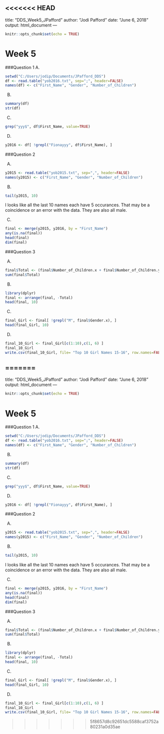 <<<<<<< HEAD
---
title: "DDS_Week5_JPafford"
author: "Jodi Pafford"
date: "June 6, 2018"
output: html_document
---

```r
knitr::opts_chunk$set(echo = TRUE)
```

# Week 5
###Question 1
A.

```r
setwd("C:/Users/jodip/Documents/JPafford_DDS")
df <- read.table("yob2016.txt", sep=";", header=FALSE)
names(df) <- c("First_Name", "Gender", "Number_of_Children")
```

B. 

```r
summary(df)
str(df)
```

C. 

```r
grep("yyy$", df$First_Name, value=TRUE)
```

D. 

```r
y2016 <- df[ !grepl("Fionayyy", df$First_Name), ]
```

###Question 2

A.

```r
y2015 <- read.table("yob2015.txt", sep=",", header=FALSE)
names(y2015) <- c("First_Name", "Gender", "Number_of_Children")
```

B.

```r
tail(y2015, 10)
```
I looks like all the last 10 names each have 5 occurances.  That may be a coincidence or an error with the data.  They are also all male.

C.

```r
final <- merge(y2015, y2016, by = "First_Name")
any(is.na(final))
head(final)
dim(final)
```

###Question 3

A.

``` r
final$Total <- (final$Number_of_Children.x + final$Number_of_Children.y)
sum(final$Total)
```

B. 

```r
library(dplyr)
final <- arrange(final, -Total)
head(final, 10)
```

C. 

```r
final_Girl <- final[ !grepl("M", final$Gender.x), ]
head(final_Girl, 10)
```

D. 

```r
final_10_Girl <- final_Girl[c(1:10),c(1, 6) ]
final_10_Girl
write.csv(final_10_Girl, file= "Top 10 Girl Names 15-16", row.names=FALSE)
```

=======
---
title: "DDS_Week5_JPafford"
author: "Jodi Pafford"
date: "June 6, 2018"
output: html_document
---

```r
knitr::opts_chunk$set(echo = TRUE)
```

# Week 5
###Question 1
A.

```r
setwd("C:/Users/jodip/Documents/JPafford_DDS")
df <- read.table("yob2016.txt", sep=";", header=FALSE)
names(df) <- c("First_Name", "Gender", "Number_of_Children")
```

B. 

```r
summary(df)
str(df)
```

C. 

```r
grep("yyy$", df$First_Name, value=TRUE)
```

D. 

```r
y2016 <- df[ !grepl("Fionayyy", df$First_Name), ]
```

###Question 2

A.

```r
y2015 <- read.table("yob2015.txt", sep=",", header=FALSE)
names(y2015) <- c("First_Name", "Gender", "Number_of_Children")
```

B.

```r
tail(y2015, 10)
```
I looks like all the last 10 names each have 5 occurances.  That may be a coincidence or an error with the data.  They are also all male.

C.

```r
final <- merge(y2015, y2016, by = "First_Name")
any(is.na(final))
head(final)
dim(final)
```

###Question 3

A.

``` r
final$Total <- (final$Number_of_Children.x + final$Number_of_Children.y)
sum(final$Total)
```

B. 

```r
library(dplyr)
final <- arrange(final, -Total)
head(final, 10)
```

C. 

```r
final_Girl <- final[ !grepl("M", final$Gender.x), ]
head(final_Girl, 10)
```

D. 

```r
final_10_Girl <- final_Girl[c(1:10),c(1, 6) ]
final_10_Girl
write.csv(final_10_Girl, file= "Top 10 Girl Names 15-16", row.names=FALSE)
```

>>>>>>> 5f8657d8c92651dc5588caf3752a80231a0d35ae
